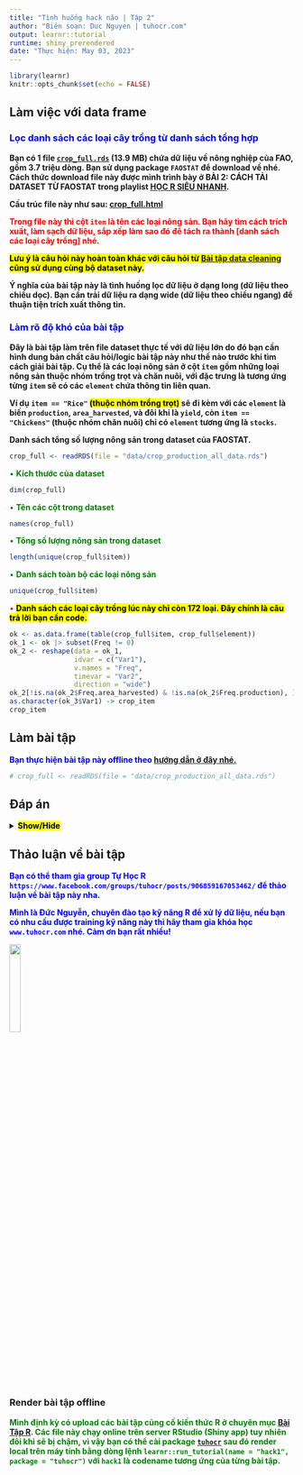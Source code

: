 ```yaml
---
title: "Tình huống hack não | Tập 2"
author: "Biên soạn: Duc Nguyen | tuhocr.com"
output: learnr::tutorial
runtime: shiny_prerendered
date: "Thực hiện: May 03, 2023"
---
```


```r
library(learnr)
knitr::opts_chunk$set(echo = FALSE)
```

## Làm việc với data frame

### <span style = "color: blue">Lọc danh sách các loại cây trồng từ danh sách tổng hợp</span>

**Bạn có 1 file [`crop_full.rds`](https://studyr.netlify.app/faostat/data_raw/crop_production_all_data.rds) (13.9 MB) chứa dữ liệu về nông nghiệp của FAO, gồm 3.7 triệu dòng. Bạn sử dụng package `FAOSTAT` để download về nhé. Cách thức download file này được mình trình bày ở BÀI 2: CÁCH TẢI DATASET TỪ FAOSTAT trong playlist [HỌC R SIÊU NHANH](https://www.youtube.com/playlist?list=PLCKFKYBfLgPV07MhYMoOMlazOSS7KwKuA).**

**Cấu trúc file này như sau: [crop_full.html](https://studyr.netlify.app/faostat/crop_full.html)**

<span style = "color: red">**Trong file này thì cột `item` là tên các loại nông sản. Bạn hãy tìm cách trích xuất, làm sạch dữ liệu, sắp xếp làm sao đó để tách ra thành [danh sách các loại cây trồng] nhé.**</span> 

<mark style="background-color: #FFFF00">**Lưu ý là câu hỏi này hoàn toàn khác với câu hỏi từ [Bài tập data cleaning](https://studyr.netlify.app/faostat/data-cleaning.html) cũng sử dụng cùng bộ dataset này.**</mark> 

**Ý nghĩa của bài tập này là tình huống lọc dữ liệu ở dạng long (dữ liệu theo chiều dọc). Bạn cần trải dữ liệu ra dạng wide (dữ liệu theo chiều ngang) để thuận tiện trích xuất thông tin.**

### <span style = "color: blue">Làm rõ độ khó của bài tập</span>

**Đây là bài tập làm trên file dataset thực tế với dữ liệu lớn do đó bạn cần hình dung bản chất câu hỏi/logic bài tập này như thế nào trước khi tìm cách giải bài tập. Cụ thể là các loại nông sản ở cột `item` gồm những loại nông sản thuộc nhóm trồng trọt và chăn nuôi, với đặc trưng là tương ứng từng `item` sẽ có các `element` chứa thông tin liên quan.** 

**Ví dụ `item == "Rice"` <mark>(thuộc nhóm trồng trọt)</mark> sẽ đi kèm với các `element` là biến `production`, `area_harvested`, và đôi khi là `yield`, còn `item == "Chickens"` (thuộc nhóm chăn nuôi) chỉ có `element` tương ứng là `stocks`.**

**Danh sách tổng số lượng nông sản trong dataset của FAOSTAT.**

```r
crop_full <- readRDS(file = "data/crop_production_all_data.rds")
```

<span style = "color: green">• **Kích thước của dataset**</span>

```r
dim(crop_full)
```

<span style = "color: green">• **Tên các cột trong dataset**</span>

```r
names(crop_full)
```

<span style = "color: green">• **Tổng số lượng nông sản trong dataset**</span>

```r
length(unique(crop_full$item))
```

<span style = "color: green">• **Danh sách toàn bộ các loại nông sản**</span>

```r
unique(crop_full$item)
```

<span style = "color: red">• **<mark style="background-color: #FFFF00">Danh sách các loại cây trồng lúc này chỉ còn 172 loại. Đây chính là câu trả lời bạn cần code.</mark>**</span>

```r
ok <- as.data.frame(table(crop_full$item, crop_full$element))
ok_1 <- ok |> subset(Freq != 0)
ok_2 <- reshape(data = ok_1,
                idvar = c("Var1"),
                v.names = "Freq",
                timevar = "Var2",
                direction = "wide")
ok_2[!is.na(ok_2$Freq.area_harvested) & !is.na(ok_2$Freq.production), ] -> ok_3
as.character(ok_3$Var1) -> crop_item
crop_item
```

## Làm bài tập

<span style = "color: blue">**Bạn thực hiện bài tập này offline theo [hướng dẫn ở đây nhé.](https://tuhocr.github.io/tuhocr/#l%C3%A0m-b%C3%A0i-t%E1%BA%ADp-r)**</span>

```r
# crop_full <- readRDS(file = "data/crop_production_all_data.rds")

```

## Đáp án

<details><summary><mark>**Show/Hide**</mark></summary>

<span style = "color: green">**Có nhiều cách để giải bài tập này, ở đây mình tiếp cận theo cách dùng lệnh `table()` để lọc ra các tổ hợp giữa `item` và `element` sau đó `reshape()` qua dạng wide rồi lọc dữ liệu theo tính logic của câu chuyện như đã phân tích ở phần độ khó của bài tập này.**</span>

```r
crop_full <- readRDS(file = "data/crop_production_all_data.rds")
ok <- as.data.frame(table(crop_full$item, crop_full$element))
ok_1 <- ok |> subset(Freq != 0)
ok_2 <- reshape(data = ok_1,
                idvar = c("Var1"),
                v.names = "Freq",
                timevar = "Var2",
                direction = "wide")
ok_2[!is.na(ok_2$Freq.area_harvested) & !is.na(ok_2$Freq.production), ] -> ok_3
as.character(ok_3$Var1) -> crop_item
crop_item
```

</details>

## Thảo luận về bài tập

<span style = "color: blue">**Bạn có thể tham gia group Tự Học R `https://www.facebook.com/groups/tuhocr/posts/906859167053462/` để thảo luận về bài tập này nha.**</span> 

<span style = "color: blue">**Mình là Đức Nguyễn, chuyên đào tạo kỹ năng R để xử lý dữ liệu, nếu bạn có nhu cầu được training kỹ năng này thì hãy tham gia khóa học `www.tuhocr.com` nhé. Cảm ơn bạn rất nhiều!**</span>

<img src="images/tuhocr.png"  width=20% height=20%>

### Render bài tập offline

<span style = "color: green">**Mình định kỳ có upload các bài tập củng cố kiến thức R ở chuyên mục [Bài Tập R](https://www.tuhocr.com/r-courses/code-base-for-r). Các file này chạy online trên server RStudio (Shiny app) tuy nhiên đôi khi sẽ bị chậm, vì vậy bạn có thể cài package [`tuhocr`](https://tuhocr.github.io/#l%C3%A0m-b%C3%A0i-t%E1%BA%ADp-r) sau đó render local trên máy tính bằng dòng lệnh `learnr::run_tutorial(name = "hack1", package = "tuhocr")` với `hack1` là codename tương ứng của từng bài tập.**</span>
